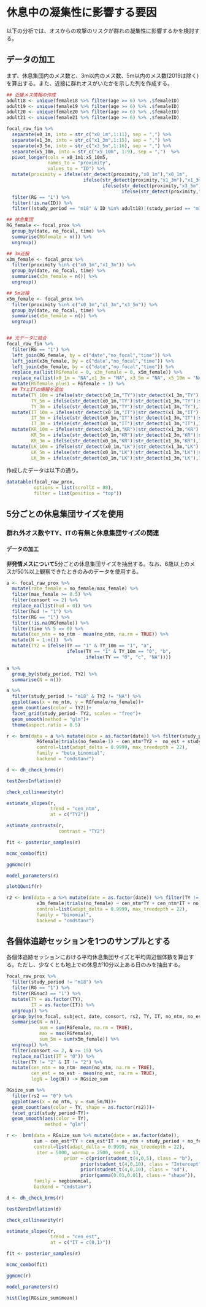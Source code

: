 # 休息中の凝集性に影響する要因  
以下の分析では、オスからの攻撃のリスクが群れの凝集性に影響するかを検討する。  

## データの加工  
まず、休息集団内のメス数と、3m以内のメス数、5m以内のメス数(2019は除く)を算出する。また、近接に群れオスがいたかを示した列を作成する。  
```r
## 近接メス情報の作成  
adult18 <- unique(female18 %>% filter(age >= 6) %>% .$femaleID)
adult19 <- unique(female19 %>% filter(age >= 6) %>% .$femaleID)
adult20 <- unique(female20 %>% filter(age >= 6) %>% .$femaleID)
adult21 <- unique(female21 %>% filter(age >= 6) %>% .$femaleID)

focal_raw_fin %>% 
  separate(x0_1m, into = str_c("x0_1m",1:11), sep = ",") %>% 
  separate(x1_3m, into = str_c("x1_3m",1:15), sep = ",") %>% 
  separate(x3_5m, into = str_c("x3_5m",1:16), sep = ",") %>% 
  separate(x5_10m, into = str_c("x5_10m", 1:9), sep = ",")  %>% 
  pivot_longer(cols = x0_1m1:x5_10m5,
               names_to = "proximity",
               values_to = "ID") %>% 
  mutate(proximity = ifelse(str_detect(proximity,"x0_1m"),"x0_1m",
                            ifelse(str_detect(proximity,"x1_3m"),"x1_3m",
                                   ifelse(str_detect(proximity,"x3_5m"),"x3_5m",
                                          ifelse(str_detect(proximity,"x5_10m"),"x5_10m","NA"))))) %>% 
  filter(RG == "1") %>% 
  filter(!is.na(ID)) %>% 
  filter((study_period == "m18" & ID %in% adult18)|(study_period == "m19" & ID %in% adult19)|(study_period == "m20" & ID %in% adult20)|(study_period == "m21" & ID %in% adult21)) -> focal_prox

## 休息集団
RG_female <- focal_prox %>% 
  group_by(date, no_focal, time) %>% 
  summarise(RGfemale = n()) %>% 
  ungroup()

## 3m近接  
x3m_female <- focal_prox %>% 
  filter(proximity %in% c("x0_1m","x1_3m")) %>% 
  group_by(date, no_focal, time) %>% 
  summarise(x3m_female = n()) %>% 
  ungroup()

## 5m近接  
x5m_female <- focal_prox %>% 
  filter(proximity %in% c("x0_1m","x1_3m","x3_5m")) %>% 
  group_by(date, no_focal, time) %>% 
  summarise(x5m_female = n()) %>% 
  ungroup()


## 元データに結合  
focal_raw_fin %>% 
  filter(RG == "1") %>% 
  left_join(RG_female, by = c("date","no_focal","time")) %>% 
  left_join(x3m_female, by = c("date","no_focal","time")) %>% 
  left_join(x5m_female, by = c("date","no_focal","time")) %>% 
  replace_na(list(RGfemale = 0, x3m_female = 0, x5m_female)) %>% 
  replace_na(list(x0_1m = "NA",x1_3m = "NA", x3_5m = "NA", x5_10m = "NA")) %>% 
  mutate(RGfemale_plus1 = RGfemale + 1) %>% 
  ## TYとITの情報を追加  
  mutate(TY_10m = ifelse(str_detect(x0_1m,"TY")|str_detect(x1_3m,"TY")|str_detect(x3_5m,"TY")|str_detect(x5_10m,"TY"),1,0),
         TY_5m = ifelse(str_detect(x0_1m,"TY")|str_detect(x1_3m,"TY")|str_detect(x3_5m,"TY"),1,0),
         TY_3m = ifelse(str_detect(x0_1m,"TY")|str_detect(x1_3m,"TY"),1,0)) %>% 
  mutate(IT_10m = ifelse(str_detect(x0_1m,"IT")|str_detect(x1_3m,"IT")|str_detect(x3_5m,"IT")|str_detect(x5_10m,"IT"),1,0),
         IT_5m = ifelse(str_detect(x0_1m,"IT")|str_detect(x1_3m,"IT")|str_detect(x3_5m,"IT"),1,0),
         IT_3m = ifelse(str_detect(x0_1m,"IT")|str_detect(x1_3m,"IT"),1,0)) %>% 
  mutate(KR_10m = ifelse(str_detect(x0_1m,"KR")|str_detect(x1_3m,"KR")|str_detect(x3_5m,"KR")|str_detect(x5_10m,"KR"),1,0),
         KR_5m = ifelse(str_detect(x0_1m,"KR")|str_detect(x1_3m,"KR")|str_detect(x3_5m,"KR"),1,0),
         KR_3m = ifelse(str_detect(x0_1m,"KR")|str_detect(x1_3m,"KR"),1,0)) %>% 
  mutate(LK_10m = ifelse(str_detect(x0_1m,"LK")|str_detect(x1_3m,"LK")|str_detect(x3_5m,"LK")|str_detect(x5_10m,"LK"),1,0),
         LK_5m = ifelse(str_detect(x0_1m,"LK")|str_detect(x1_3m,"LK")|str_detect(x3_5m,"LK"),1,0),
         LK_3m = ifelse(str_detect(x0_1m,"LK")|str_detect(x1_3m,"LK"),1,0)) -> focal_raw_prox
```


作成したデータは以下の通り。  
```r
datatable(focal_raw_prox,
          options = list(scrollX = 80),
          filter = list(position = "top"))
```

## 5分ごとの休息集団サイズを使用  
### 群れ外オス数やTY、ITの有無と休息集団サイズの関連  

#### データの加工  
**非発情メスについて**5分ごとの休息集団サイズを抽出する。なお、6歳以上のメスが50%以上観察できたときのみのデータを使用する。  
```r
a <- focal_raw_prox %>% 
  mutate(rate_female = no_female/max_female) %>% 
  filter(max_female >= 0.5) %>% 
  filter(consort <= 2) %>% 
  replace_na(list(hud = 0)) %>% 
  filter(hud != "1") %>% 
  filter(RG == "1") %>% 
  filter(!is.na(RGfemale)) %>% 
  filter(time %% 5 == 0) %>% 
  mutate(cen_ntm = no_ntm - mean(no_ntm, na.rm = TRUE)) %>% 
  mutate(N = 1:n())  %>% 
  mutate(TY2 = ifelse(TY == "1" & TY_10m == "1", "a",
                      ifelse(TY == "1" & TY_10m == "0", "b",
                             ifelse(TY == "0", "c", "NA"))))

a %>% 
  group_by(study_period, TY2) %>% 
  summarise(N = n())

a %>% 
  filter(study_period != "m18" & TY2 != "NA") %>% 
  ggplot(aes(x = no_ntm, y = RGfemale/no_female))+
  geom_count(aes(color = TY2))+
  facet_grid(study_period~ TY2, scales = "free")+
  geom_smooth(method = "glm")+
  theme(aspect.ratio = 0.5)

r <- brm(data = a %>% mutate(date = as.factor(date)) %>% filter(study_period != "m18" & TY2 != "NA"),
           RGfemale|trials(no_female-1) ~ cen_ntm*TY2 +  no_est + study_period + (1|subject) + (1|no_focal),
           control=list(adapt_delta = 0.9999, max_treedepth = 22),
           family = "beta_binomial",
           backend = "cmdstanr")

d <- dh_check_brms(r)

testZeroInflation(d)

check_collinearity(r)

estimate_slopes(r,
                trend = "cen_ntm",
                at = c("TY2"))

estimate_contrasts(r,
                   contrast = "TY2")

fit <- posterior_samples(r)

mcmc_combo(fit)

ggmcmc(r)

model_parameters(r)

plotQQunif(r)

r2 <- brm(data = a %>% mutate(date = as.factor(date)) %>% filter(TY != "2" & IT != "2"),
           x3m_female|trials(no_female) ~ cen_ntm*TY + cen_ntm*IT + no_est + study_period + (1|subject) + (1|no_focal),
           control=list(adapt_delta = 0.9999, max_treedepth = 22),
           family = "binomial",
           backend = "cmdstanr")
```



## 各個体追跡セッションを1つのサンプルとする  
各個体追跡セッションにおける平均休息集団サイズと平均周辺個体数を算出する。ただし、少なくとも地上での休息が10分以上ある日のみを抽出する。    
```r
focal_raw_prox %>%
  filter(study_period != "m18") %>% 
  filter(RG == "1") %>% 
  filter(RGsuc3 == "1") %>% 
  mutate(TY = as.factor(TY),
         IT = as.factor(IT)) %>% 
  ungroup() %>% 
  group_by(no_focal, subject, date, consort, rs2, TY, IT, no_ntm, no_est, study_period, no_female) %>% 
  summarise(N = n(),
            sum = sum(RGfemale, na.rm = TRUE),
            max = max(RGfemale),
            sum_5m = sum(x5m_female)) %>%
  ungroup() %>% 
  filter(consort <= 2, N >= 15) %>% 
  replace_na(list(IT = "0")) %>% 
  filter(TY != "2" & IT != "2") %>% 
  mutate(cen_ntm = no_ntm- mean(no_ntm, na.rm = TRUE),
         cen_est = no_est - mean(no_est, na.rm = TRUE),
         logN = log(N)) -> RGsize_sum
```

```r
RGsize_sum %>% 
  filter(rs2 == "0") %>% 
  ggplot(aes(x = no_ntm, y = sum_5m/N))+
  geom_count(aes(color = TY, shape = as.factor(rs2)))+
  facet_grid(study_period~TY)+
  geom_smooth(aes(color = TY),
              method = "glm")
```


```r
r <-  brm(data = RGsize_sum %>% mutate(date = as.factor(date)),
          sum ~ cen_est*TY + cen_est*IT + no_ntm + study_period + no_female + offset(logN) + (1|subject) + (1|no_focal) + (1|date) + (1|no_focal),
          control=list(adapt_delta = 0.9999, max_treedepth = 22),
           iter = 5000, warmup = 2500, seed = 13,
                     prior = c(prior(student_t(4,0,5), class = "b"),
                           prior(student_t(4,0,10), class = "Intercept"),
                           prior(student_t(4,0,10), class = "sd"),
                           prior(gamma(0.01,0.01), class = "shape")),
          family = negbinomial,
          backend = "cmdstanr")

d <- dh_check_brms(r)

testZeroInflation(d)

check_collinearity(r)

estimate_slopes(r,
                trend = "cen_est",
                at = c("IT = c(0,1)"))

fit <- posterior_samples(r)

mcmc_combo(fit)

ggmcmc(r)

model_parameters(r)

hist(log(RGsize_sum$mean))
```

